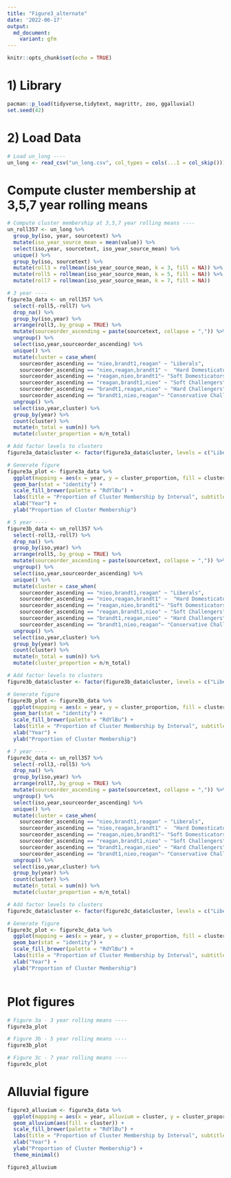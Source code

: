 ```yaml
---
title: "Figure3_alternate"
date: '2022-06-17'
output: 
  md_document:
    variant: gfm
---
```


```r
knitr::opts_chunk$set(echo = TRUE)
```

# 1)  Library
```r
pacman::p_load(tidyverse,tidytext, magrittr, zoo, ggalluvial)
set.seed(42)
```


# 2) Load Data
```r

# Load un_long ----
un_long <- read_csv("un_long.csv", col_types = cols(...1 = col_skip()))

```

# Compute cluster membership at 3,5,7 year rolling means

```r
# Compute cluster membership at 3,5,7 year rolling means ----
un_roll357 <- un_long %>% 
  group_by(iso, year, sourcetext) %>% 
  mutate(iso_year_source_mean = mean(value)) %>% 
  select(iso,year, sourcetext, iso_year_source_mean) %>%
  unique() %>% 
  group_by(iso, sourcetext) %>%
  mutate(roll3 = rollmean(iso_year_source_mean, k = 3, fill = NA)) %>% 
  mutate(roll5 = rollmean(iso_year_source_mean, k = 5, fill = NA)) %>% 
  mutate(roll7 = rollmean(iso_year_source_mean, k = 7, fill = NA))

# 3 year ----
figure3a_data <- un_roll357 %>% 
  select(-roll5,-roll7) %>%
  drop_na() %>%
  group_by(iso,year) %>% 
  arrange(roll3,.by_group = TRUE) %>% 
  mutate(sourceorder_ascending = paste(sourcetext, collapse = ",")) %>% 
  ungroup() %>% 
  select(iso,year,sourceorder_ascending) %>% 
  unique() %>% 
  mutate(cluster = case_when(
    sourceorder_ascending == "nieo,brandt1,reagan" ~ "Liberals",
    sourceorder_ascending == "nieo,reagan,brandt1" ~  "Hard Domesticators",
    sourceorder_ascending == "reagan,nieo,brandt1"~ "Soft Domesticators",
    sourceorder_ascending == "reagan,brandt1,nieo" ~ "Soft Challengers",
    sourceorder_ascending == "brandt1,reagan,nieo" ~ "Hard Challengers",
    sourceorder_ascending == "brandt1,nieo,reagan"~ "Conservative Challengers")) %>% 
  ungroup() %>% 
  select(iso,year,cluster) %>% 
  group_by(year) %>% 
  count(cluster) %>% 
  mutate(n_total = sum(n)) %>% 
  mutate(cluster_proportion = n/n_total)

# Add factor levels to clusters 
figure3a_data$cluster <- factor(figure3a_data$cluster, levels = c("Liberals", "Hard Domesticators", "Soft Domesticators", "Soft Challengers", "Hard Challengers", "Conservative Challengers"))

# Generate figure
figure3a_plot <- figure3a_data %>% 
  ggplot(mapping = aes(x = year, y = cluster_proportion, fill = cluster)) +
  geom_bar(stat = "identity") +
  scale_fill_brewer(palette = "RdYlBu") + 
  labs(title = "Proportion of Cluster Membership by Interval", subtitle = "Membership Assigned with 3-year Rolling Averages") + 
  xlab("Year") + 
  ylab("Proportion of Cluster Membership")

# 5 year ----
figure3b_data <- un_roll357 %>% 
  select(-roll3,-roll7) %>%
  drop_na() %>%
  group_by(iso,year) %>% 
  arrange(roll5,.by_group = TRUE) %>% 
  mutate(sourceorder_ascending = paste(sourcetext, collapse = ",")) %>% 
  ungroup() %>% 
  select(iso,year,sourceorder_ascending) %>% 
  unique() %>% 
  mutate(cluster = case_when(
    sourceorder_ascending == "nieo,brandt1,reagan" ~ "Liberals",
    sourceorder_ascending == "nieo,reagan,brandt1" ~  "Hard Domesticators",
    sourceorder_ascending == "reagan,nieo,brandt1"~ "Soft Domesticators",
    sourceorder_ascending == "reagan,brandt1,nieo" ~ "Soft Challengers",
    sourceorder_ascending == "brandt1,reagan,nieo" ~ "Hard Challengers",
    sourceorder_ascending == "brandt1,nieo,reagan"~ "Conservative Challengers")) %>% 
  ungroup() %>% 
  select(iso,year,cluster) %>% 
  group_by(year) %>% 
  count(cluster) %>% 
  mutate(n_total = sum(n)) %>% 
  mutate(cluster_proportion = n/n_total)

# Add factor levels to clusters 
figure3b_data$cluster <- factor(figure3b_data$cluster, levels = c("Liberals", "Hard Domesticators", "Soft Domesticators", "Soft Challengers", "Hard Challengers", "Conservative Challengers"))

# Generate figure
figure3b_plot <- figure3b_data %>% 
  ggplot(mapping = aes(x = year, y = cluster_proportion, fill = cluster)) +
  geom_bar(stat = "identity") +
  scale_fill_brewer(palette = "RdYlBu") + 
  labs(title = "Proportion of Cluster Membership by Interval", subtitle = "Membership Assigned with 5-year Rolling Averages") + 
  xlab("Year") + 
  ylab("Proportion of Cluster Membership")

# 7 year ----
figure3c_data <- un_roll357 %>% 
  select(-roll3,-roll5) %>%
  drop_na() %>%
  group_by(iso,year) %>% 
  arrange(roll7,.by_group = TRUE) %>% 
  mutate(sourceorder_ascending = paste(sourcetext, collapse = ",")) %>% 
  ungroup() %>% 
  select(iso,year,sourceorder_ascending) %>% 
  unique() %>% 
  mutate(cluster = case_when(
    sourceorder_ascending == "nieo,brandt1,reagan" ~ "Liberals",
    sourceorder_ascending == "nieo,reagan,brandt1" ~  "Hard Domesticators",
    sourceorder_ascending == "reagan,nieo,brandt1"~ "Soft Domesticators",
    sourceorder_ascending == "reagan,brandt1,nieo" ~ "Soft Challengers",
    sourceorder_ascending == "brandt1,reagan,nieo" ~ "Hard Challengers",
    sourceorder_ascending == "brandt1,nieo,reagan"~ "Conservative Challengers")) %>% 
  ungroup() %>% 
  select(iso,year,cluster) %>% 
  group_by(year) %>% 
  count(cluster) %>% 
  mutate(n_total = sum(n)) %>% 
  mutate(cluster_proportion = n/n_total)

# Add factor levels to clusters 
figure3c_data$cluster <- factor(figure3c_data$cluster, levels = c("Liberals", "Hard Domesticators", "Soft Domesticators", "Soft Challengers", "Hard Challengers", "Conservative Challengers"))

# Generate figure
figure3c_plot <- figure3c_data %>% 
  ggplot(mapping = aes(x = year, y = cluster_proportion, fill = cluster)) +
  geom_bar(stat = "identity") +
  scale_fill_brewer(palette = "RdYlBu") + 
  labs(title = "Proportion of Cluster Membership by Interval", subtitle = "Membership Assigned with 7-year Rolling Averages") + 
  xlab("Year") + 
  ylab("Proportion of Cluster Membership")



```

# Plot figures 

```r

# Figure 3a - 3 year rolling means ----
figure3a_plot

# Figure 3b - 5 year rolling means ----
figure3b_plot

# Figure 3c - 7 year rolling means ----
figure3c_plot
```



# Alluvial figure 

```r


figure3_alluvium <- figure3a_data %>% 
  ggplot(mapping = aes(x = year, alluvium = cluster, y = cluster_proportion, fill = cluster)) +
  geom_alluvium(aes(fill = cluster)) +
  scale_fill_brewer(palette = "RdYlBu") + 
  labs(title = "Proportion of Cluster Membership by Interval", subtitle = "Membership Assigned with 3-year Rolling Averages") + 
  xlab("Year") + 
  ylab("Proportion of Cluster Membership") +
  theme_minimal()

figure3_alluvium  

```



